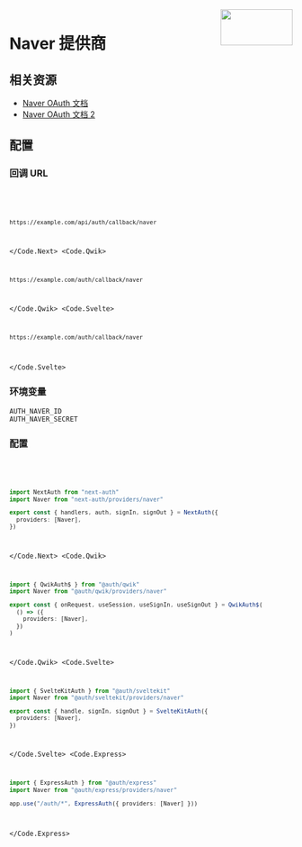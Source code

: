 
<img align="right" src="/img/providers/naver.svg" height="64" width="128" />

# Naver 提供商

## 相关资源

- [Naver OAuth 文档](https://developers.naver.com/docs/login/overview/overview.md)
- [Naver OAuth 文档 2](https://developers.naver.com/docs/login/api/api.md)

## 配置

### 回调 URL

<Code>
  <Code.Next>

```bash
https://example.com/api/auth/callback/naver
```

  </Code.Next>
  <Code.Qwik>

```bash
https://example.com/auth/callback/naver
```

  </Code.Qwik>
  <Code.Svelte>

```bash
https://example.com/auth/callback/naver
```

  </Code.Svelte>
</Code>

### 环境变量

```
AUTH_NAVER_ID
AUTH_NAVER_SECRET
```

### 配置

<Code>
  <Code.Next>

```ts filename="/auth.ts"
import NextAuth from "next-auth"
import Naver from "next-auth/providers/naver"

export const { handlers, auth, signIn, signOut } = NextAuth({
  providers: [Naver],
})
```

  </Code.Next>
  <Code.Qwik>
  
```ts filename="/src/routes/plugin@auth.ts"
import { QwikAuth$ } from "@auth/qwik"
import Naver from "@auth/qwik/providers/naver"

export const { onRequest, useSession, useSignIn, useSignOut } = QwikAuth$(
  () => ({
    providers: [Naver],
  })
)
```

  </Code.Qwik>
  <Code.Svelte>

```ts filename="/src/auth.ts"
import { SvelteKitAuth } from "@auth/sveltekit"
import Naver from "@auth/sveltekit/providers/naver"

export const { handle, signIn, signOut } = SvelteKitAuth({
  providers: [Naver],
})
```

  </Code.Svelte>
  <Code.Express>

```ts filename="/src/app.ts"
import { ExpressAuth } from "@auth/express"
import Naver from "@auth/express/providers/naver"

app.use("/auth/*", ExpressAuth({ providers: [Naver] }))
```

  </Code.Express>
</Code>
